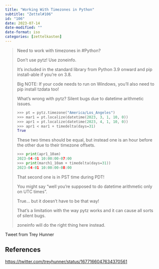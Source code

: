 ```yaml
---
title: "Working With Timezones in Python"
subtitle: "Zettel#106"
id: "106"
date: 2023-07-14
date-modified: ""
date-format: iso
categories: [zettelkasten]
---
```

> Need to work with timezones in #Python?
>
> Don't use pytz! Use zoneinfo.
>
> It's included in the standard library from Python 3.9 onward and pip install-able if you're on 3.8.
>
> Big NOTE: If your code needs to run on Windows, you'll also need to pip install tzdata too!
>
> What's wrong with pytz? Silent bugs due to datetime arithmetic issues.
>
> ```python
> >>> pt = pytz.timezone("America/Los_Angeles")
> >>> mar1 = pt.localize(datetime(2023, 3, 1, 10, 0))
> >>> apr1 = pt.localize(datetime(2023, 4, 1, 10, 0))
> >>> apr1 < mar1 + timedelta(days=31)
> True
> ```
>
> These two times should be equal, but instead one is an hour before the other due to their timezone offsets.
>
> ```python
> >>> print(apr1_10am)
> 2023-04-01 10:00:00-07:00
> >>> print(march1_10am + timedelta(days=31))
> 2023-04-01 10:00:00-08:00
> ```
>
> That second one is in PST time during PDT!
>
> You might say "well you're supposed to do datetime arithmetic only on UTC times".
>
> True... but it doesn't have to be that way!
>
> That's a limitation with the way pytz works and it can cause all sorts of silent bugs.
>
> zoneinfo will do the right thing here instead.

Tweet from Trey Hunner

## References

<https://twitter.com/treyhunner/status/1677166047634370561>
